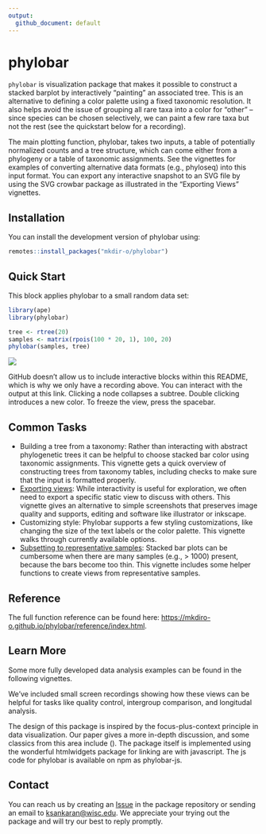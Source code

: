 ```yaml
---
output:
  github_document: default
---
```


# phylobar

`phylobar` is visualization package that makes it possible to construct a
stacked barplot by interactively "painting" an associated tree. This is an
alternative to defining a color palette using a fixed taxonomic resolution. It
also helps avoid the issue of grouping all rare taxa into a color for "other" --
since species can be chosen selectively, we can paint a few rare taxa but not
the rest (see the quickstart below for a recording).

The main plotting function, phylobar, takes two inputs, a table of potentially
normalized counts and a tree structure, which can come either from a phylogeny
or a table of taxonomic assignments. See the vignettes for examples of
converting alternative data formats (e.g., phyloseq) into this input format.
You can export any interactive snapshot to an SVG file by using the SVG crowbar
package as illustrated in the "Exporting Views" vignettes.

## Installation
You can install the development version of phylobar using:

```r
remotes::install_packages("mkdir-o/phylobar")
```

## Quick Start

This block applies phylobar to a small random data set:

```r
library(ape)
library(phylobar)

tree <- rtree(20)
samples <- matrix(rpois(100 * 20, 1), 100, 20)
phylobar(samples, tree)
```

![](https://raw.githubusercontent.com/krisrs1128/LSLab/main/assets/img/rtree_recording.gif)

GitHub doesn't allow us to include interactive blocks within this README, which
is why we only have a recording above. You can interact with the output at this
link. Clicking a node collapses a subtree. Double clicking introduces a new
color. To freeze the view, press the spacebar.

## Common Tasks

* Building a tree from a taxonomy: Rather than interacting with abstract phylogenetic trees it can be helpful to choose stacked bar color using taxonomic assignments. This vignette gets a quick overview of constructing trees from taxonomy tables, including checks to make sure that the input is formatted properly.
* [Exporting views](https://mkdiro-o.github.io/phylobar/articles/exporting.html): While interactivity is useful for exploration, we often need to export a specific static view to discuss with others. This vignette gives an alternative to simple screenshots that preserves image quality and supports, editing and software like illustrator or inkscape.
* Customizing style: Phylobar supports a few styling customizations, like changing the size of the text labels or the color palette. This vignette walks through currently available options.
* [Subsetting to representative samples](https://mkdiro-o.github.io/phylobar/reference/subset_cluster.html): Stacked bar plots can be cumbersome when there are many samples (e.g., > 1000) present, because the bars become too thin. This vignette includes some helper functions to create views from representative samples.

## Reference

The full function reference can be found here: [https://mkdiro-o.github.io/phylobar/reference/index.html](https://mkdiro-o.github.io/phylobar/reference/index.html).

## Learn More
Some more fully developed data analysis examples can be found in the following
vignettes.

We've included small screen recordings showing how these views can be helpful
for tasks like quality control, intergroup comparison, and longitudal analysis.

The design of this package is inspired by the focus-plus-context principle in
data visualization. Our paper gives a more in-depth discussion, and some
classics from this area include (). The package itself is implemented using the
wonderful htmlwidgets package for linking are with javascript. The js code for
phylobar is available on npm as phylobar-js.

## Contact

You can reach us by creating an
[Issue](https://github.com/mkdiro-O/phylobar/issues) in the package repository
or sending an email to [ksankaran@wisc.edu](mailto:ksankaran@wisc.edu). We
appreciate your trying out the package and will try our best to reply promptly.